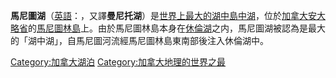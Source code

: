 {{unreferenced|time=2018-08-03T13:15:34+00:00}}
{{Infobox_lake
 |湖泊名稱 = 马尼图湖
 |湖泊照片 = Manitoulin Island.jpg
 |湖泊照片標題 = 马尼图林岛，马尼图湖位于图右上方
 |測深圖 = 
 |測深圖標題 = 45°44'N 81°57'W
 |座標 = {{coord|45|44|N|81|57|W|type:lake}}
 |湖泊類別 = [[淡水湖|淡水湖]]
 |流入 = 
 |流出 = [[马尼图河|马尼图河]]
 |集水區面積 = 
 |集水區國家 = [[加拿大|加拿大]]
 |湖泊長度 = 48[[公里|公里]]
 |湖泊闊度 = 16公里
 |湖泊面積 = 104[[平方公里|平方公里]]
 |平均深度 = 
 |最深深度 = 
 |水體體積 = 
 |湖水停留時間 = 
 |湖岸線長度 = 
 |海拔高度 = 
 |湖中島嶼 = 
 |湖邊城鎮 = 
}}
'''馬尼圖湖'''（[[英语|英語]]：{{lang|en|Lake Manitou}}，又譯'''曼尼托湖'''）是[[世界之最#湖泊|世界上最大的湖中島中湖]]，位於[[加拿大|加拿大]][[安大略省|安大略省]]的[[马尼图林岛|馬尼圖林島]]上。由於馬尼圖林島本身在[[休伦湖|休倫湖]]之内，馬尼圖湖被認為是最大的「湖中湖」，自馬尼圖河流經馬尼圖林島東南部後注入休倫湖中。


{{Greatlakes}}{{Canada-stub}}
[[Category:加拿大湖泊|Category:加拿大湖泊]]
[[Category:加拿大地理的世界之最|Category:加拿大地理的世界之最]]